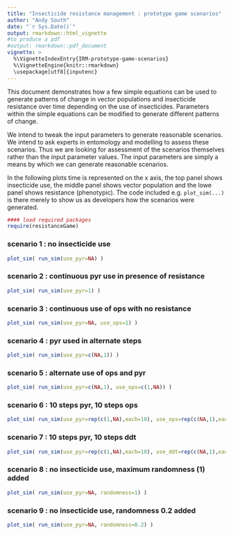 ```yaml
---
title: "Insecticide resistance management : prototype game scenarios"
author: "Andy South"
date: "`r Sys.Date()`"
output: rmarkdown::html_vignette
#to produce a pdf
#output: rmarkdown::pdf_document
vignette: >
  %\VignetteIndexEntry{IRM-prototype-game-scenarios}
  %\VignetteEngine{knitr::rmarkdown}
  \usepackage[utf8]{inputenc}
---
```


This document demonstrates how a few simple equations can be used to generate patterns of change in vector populations and insecticide resistance over time depending on the use of insecticides. Parameters within the simple equations can be modified to generate different patterns of change.


We intend to tweak the input parameters to generate reasonable scenarios. We intend to ask experts in entomology and modelling to assess these scenarios. Thus we are looking for assessment of the scenarios themselves rather than the input parameter values. The input parameters are simply a means by which we can generate reasonable scenarios.


In the following plots time is represented on the x axis, the top panel shows insecticide use, the middle panel shows vector population and the lowe panel shows resistance (phenotypic). The code included e.g. `plot_sim(...)` is there merely to show us as developers how the scenarios were generated.


```r
#### load required packages
require(resistanceGame)
```

### scenario 1 : no insecticide use
```r
plot_sim( run_sim(use_pyr=NA) )
```

### scenario 2 : continuous pyr use in presence of resistance
```r
plot_sim( run_sim(use_pyr=1) )
```

### scenario 3 : continuous use of ops with no resistance
```r
plot_sim( run_sim(use_pyr=NA, use_ops=1) )
```

### scenario 4 : pyr used in alternate steps
```r
plot_sim( run_sim(use_pyr=c(NA,1)) )
```

### scenario 5 : alternate use of ops and pyr
```r
plot_sim( run_sim(use_pyr=c(NA,1), use_ops=c(1,NA)) )
```

### scenario 6 : 10 steps pyr, 10 steps ops
```r
plot_sim( run_sim(use_pyr=rep(c(1,NA),each=10), use_ops=rep(c(NA,1),each=10)) )
```

### scenario 7 : 10 steps pyr, 10 steps ddt
```r
plot_sim( run_sim(use_pyr=rep(c(1,NA),each=10), use_ddt=rep(c(NA,1),each=10)) )
```

### scenario 8 : no insecticide use, maximum randomness (1) added
```r
plot_sim( run_sim(use_pyr=NA, randomness=1) )
```

### scenario 9 : no insecticide use, randomness 0.2 added
```r
plot_sim( run_sim(use_pyr=NA, randomness=0.2) )
```

